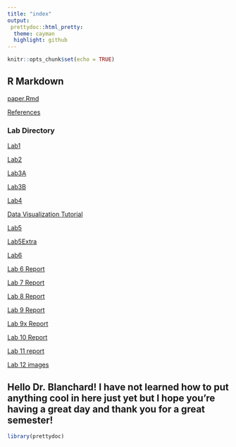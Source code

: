 ```yaml
---
title: "index"
output: 
 prettydoc::html_pretty:
  theme: cayman
  highlight: github
---
```


```r
knitr::opts_chunk$set(echo = TRUE)
```

## R Markdown

[paper.Rmd](paper.Rmd)

[References](references.bib)

### Lab Directory
[Lab1](Lab-1__Jovan-Markovic.html)

[Lab2](Lab-2-Reference-example.html)

[Lab3A](Lab-3A.html)

[Lab3B](Lab-3B.html)

[Lab4](Lab-4.html)

[Data Visualization Tutorial](Data-Visualization-Tutorial.html)

[Lab5](Lab-5.html)

[Lab5Extra](Lab-5-extra.html)

[Lab6](Lab-6.html)

[Lab 6 Report](Lab-6-REPORT.html)

[Lab 7 Report](Lab_7.html)

[Lab 8 Report](Lab_8.Rmd)

[Lab 9 Report](Lab_9.html)

[Lab 9x Report](Lab_9x.html)

[Lab 10 Report](Lab_10.html)

[Lab 11 report](Lab_11.html)

[Lab 12 images](Lab12_images.html)

## Hello Dr. Blanchard! I have not learned how to put anything cool in here just yet but I hope you're having a great day and thank you for a great semester!


```r
library(prettydoc)
```






